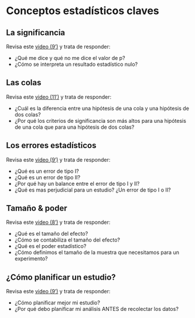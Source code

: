 # Conceptos estadísticos claves

## La significancia
Revisa este <a href="https://www.youtube.com/watch?v=cOtuIWu9NQ0" target="_blank">video (9')</a> y trata de responder:

- ¿Qué me dice y qué no me dice el valor de p?
- ¿Cómo se interpreta un resultado estadístico nulo?

## Las colas
Revisa este <a href="https://www.youtube.com/watch?v=dQ0LnqUAVnA" target="_blank">video (11')</a> y trata de responder:

- ¿Cuál es la diferencia entre una hipótesis de una cola y una hipótesis de dos colas?
- ¿Por qué los criterios de significancia son más altos para una hipótesis de una cola que para una hipótesis de dos colas?

## Los errores estadísticos
Revisa este <a href="https://www.youtube.com/watch?v=AbsXEad0gMQ" target="_blank">video (9')</a> y trata de responder:

- ¿Qué es un error de tipo I?
- ¿Qué es un error de tipo II?
- ¿Por qué hay un balance entre el error de tipo I y II?
- ¿Qué es mas perjudicial para un estudio? ¿Un error de tipo I o II?

## Tamaño & poder
Revisa este <a href="https://www.youtube.com/watch?v=Xh9-Mt2_WTE" target="_blank">video (8')</a> y trata de responder:

- ¿Qué es el tamaño del efecto?
- ¿Cómo se contabiliza el tamaño del efecto?
- ¿Qué es el poder estadístico?
- ¿Cómo definimos el tamaño de la muestra que necesitamos para un experimento?

## ¿Cómo planificar un estudio?
Revisa este <a href="https://www.youtube.com/watch?v=bumW9zlQJdo" target="_blank">video (9')</a> y trata de responder:

- ¿Cómo planificar mejor mi estudio?
- ¿Por qué debo planificar mi análisis ANTES de recolectar los datos?
